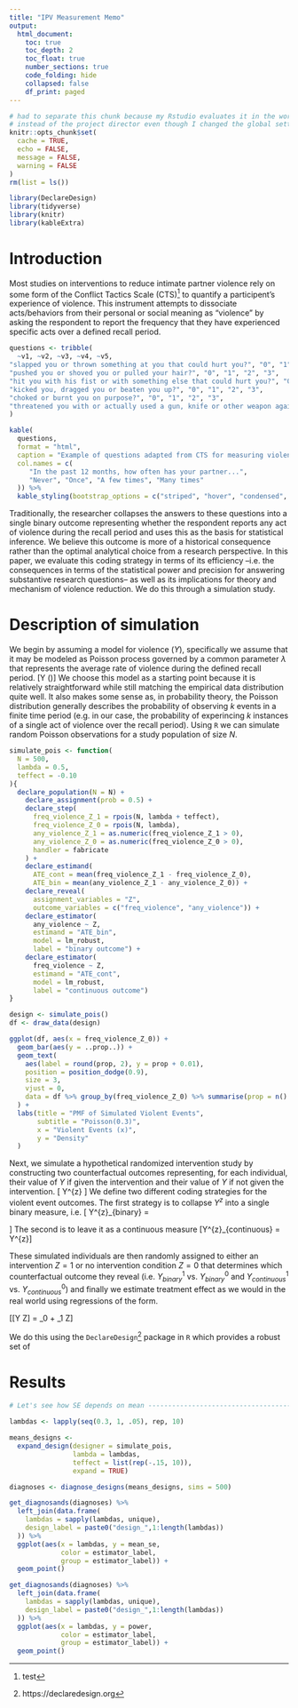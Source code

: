 ```yaml
---
title: "IPV Measurement Memo"
output:
  html_document:
    toc: true
    toc_depth: 2
    toc_float: true
    number_sections: true
    code_folding: hide
    collapsed: false
    df_print: paged
---
```


```r
# had to separate this chunk because my Rstudio evaluates it in the working directory 
# instead of the project director even though I changed the global settings.
knitr::opts_chunk$set(
  cache = TRUE,
  echo = FALSE,
  message = FALSE,
  warning = FALSE
)
rm(list = ls())
```

```r
library(DeclareDesign)
library(tidyverse)
library(knitr)
library(kableExtra)
```

# Introduction
Most studies on interventions to reduce intimate partner violence rely on some form of the Conflict Tactics Scale (CTS)^[test] to quantify a participent's experience of violence. This instrument attempts to dissociate acts/behaviors from their personal or social meaning as "violence" by asking the respondent to report the frequency that they have experienced specific acts over a defined recall period.

```r
questions <- tribble(
  ~v1, ~v2, ~v3, ~v4, ~v5,
"slapped you or thrown something at you that could hurt you?", "0", "1", "2", "3",
"pushed you or shoved you or pulled your hair?", "0", "1", "2", "3",
"hit you with his fist or with something else that could hurt you?", "0", "1", "2", "3",
"kicked you, dragged you or beaten you up?", "0", "1", "2", "3",
"choked or burnt you on purpose?", "0", "1", "2", "3",
"threatened you with or actually used a gun, knife or other weapon against you?", "0", "1", "2", "3"
)

kable(
  questions, 
  format = "html",
  caption = "Example of questions adapted from CTS for measuring violence.",
  col.names = c(
     "In the past 12 months, how often has your partner...", 
     "Never", "Once", "A few times", "Many times"
  )) %>%
  kable_styling(bootstrap_options = c("striped", "hover", "condensed", "responsive"))
```

Traditionally, the researcher collapses the answers to these questions into a single binary outcome representing whether the respondent reports any act of violence during the recall period and uses this as the basis for statistical inference. We believe this outcome is more of a historical consequence rather than the optimal analytical choice from a research perspective. In this paper, we evaluate this coding strategy in terms of its efficiency --i.e. the consequences in terms of the statistical power and precision for answering substantive research questions-- as well as its implications for theory and mechanism of violence reduction. We do this through a simulation study.

# Description of simulation
We begin by assuming a model for violence ($Y$), specifically we assume that it may be modeled as Poisson process governed by a common parameter $\lambda$ that represents the average rate of violence during the defined recall period. 
\[Y \sim \text{Poisson}(\lambda)\]
We choose this model as a starting point because it is relatively straightforward while still matching the empirical data distribution quite well. It also makes some sense as, in probability theory, the Poisson distribution generally describes the probability of observing $k$ events in a finite time period (e.g. in our case, the probability of experincing $k$ instances of a single act of violence over the recall period). Using `R` we can simulate random Poisson observations for a study population of size $N$.
```r
simulate_pois <- function(
  N = 500, 
  lambda = 0.5,
  teffect = -0.10
){
  declare_population(N = N) +
    declare_assignment(prob = 0.5) +
    declare_step(
      freq_violence_Z_1 = rpois(N, lambda + teffect),
      freq_violence_Z_0 = rpois(N, lambda),
      any_violence_Z_1 = as.numeric(freq_violence_Z_1 > 0),
      any_violence_Z_0 = as.numeric(freq_violence_Z_0 > 0),
      handler = fabricate
    ) +
    declare_estimand(
      ATE_cont = mean(freq_violence_Z_1 - freq_violence_Z_0),
      ATE_bin = mean(any_violence_Z_1 - any_violence_Z_0)) + 
    declare_reveal(
      assignment_variables = "Z",
      outcome_variables = c("freq_violence", "any_violence")) + 
    declare_estimator(
      any_violence ~ Z,
      estimand = "ATE_bin",
      model = lm_robust,
      label = "binary outcome") + 
    declare_estimator(
      freq_violence ~ Z,
      estimand = "ATE_cont",
      model = lm_robust,
      label = "continuous outcome")
}

design <- simulate_pois()
df <- draw_data(design)

ggplot(df, aes(x = freq_violence_Z_0)) +
  geom_bar(aes(y = ..prop..)) +
  geom_text(
    aes(label = round(prop, 2), y = prop + 0.01),
    position = position_dodge(0.9),
    size = 3,
    vjust = 0,
    data = df %>% group_by(freq_violence_Z_0) %>% summarise(prop = n() / nrow(df))
  ) +
  labs(title = "PMF of Simulated Violent Events",
       subtitle = "Poisson(0.3)",
       x = "Violent Events (x)",
       y = "Density"
  )
```

Next, we simulate a hypothetical randomized intervention study by constructing two counterfactual outcomes representing, for each individual, their value of $Y$ if given the intervention and their value of $Y$ if not given the intervention.
\[
Y^{z} \begin{cases}
Y^0 & \text{counterfactual number of violent events under intervention} \\
Y^1 & \text{counterfactual number of violent events without intervention}
\end{cases}
\]
We define two different coding strategies for the violent event outcomes. The first strategy is to collapse $Y^{z}$ into a single binary measure, i.e.
\[
Y^{z}_{binary} = 
\begin{cases}
0 & \text{if } Y^{z} = 0 \\
1 & \text{if } Y^{z} \geq 1 \\
\end{cases}
\]
The second is to leave it as a continuous measure
\[Y^{z}_{continuous} = Y^{z}\]

These simulated individuals are then randomly assigned to either an intervention $Z=1$ or no intervention condition $Z=0$ that determines which counterfactual outcome they reveal (i.e. $Y^{1}_{binary}$ vs. $Y^{0}_{binary}$ and $Y^{1}_{continuous}$ vs. $Y^{0}_{continuous}$) and finally we estimate treatment effect as we would in the real world using regressions of the form.

\[\text{E}[Y \mid Z] = \beta_0 + \beta_1 Z\]

We do this using the `DeclareDesign`^[https://declaredesign.org] package in `R` which provides a robust set of 

# Results
```r
# Let's see how SE depends on mean ----------------------------------------

lambdas <- lapply(seq(0.3, 1, .05), rep, 10)

means_designs <- 
  expand_design(designer = simulate_pois,
                lambda = lambdas, 
                teffect = list(rep(-.15, 10)),
                expand = TRUE) 

diagnoses <- diagnose_designs(means_designs, sims = 500)

get_diagnosands(diagnoses) %>% 
  left_join(data.frame(
    lambdas = sapply(lambdas, unique), 
    design_label = paste0("design_",1:length(lambdas))
  )) %>% 
  ggplot(aes(x = lambdas, y = mean_se, 
             color = estimator_label, 
             group = estimator_label)) +
  geom_point()

get_diagnosands(diagnoses) %>% 
  left_join(data.frame(
    lambdas = sapply(lambdas, unique), 
    design_label = paste0("design_",1:length(lambdas))
  )) %>% 
  ggplot(aes(x = lambdas, y = power, 
             color = estimator_label, 
             group = estimator_label)) +
  geom_point()
```